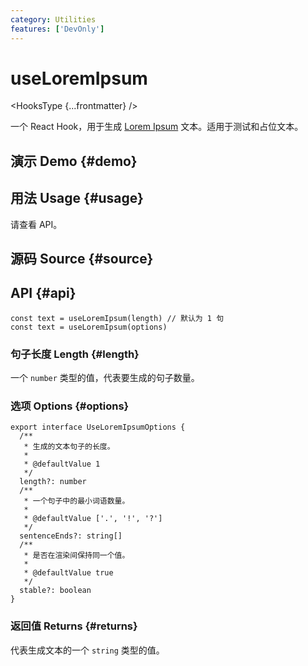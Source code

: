 ```yaml
---
category: Utilities
features: ['DevOnly']
---
```


# useLoremIpsum


<HooksType {...frontmatter} />

一个 React Hook，用于生成 [Lorem Ipsum](https://www.lipsum.com/) 文本。适用于测试和占位文本。

## 演示 Demo \{#demo}


<App />

## 用法 Usage \{#usage}

请查看 API。

## 源码 Source \{#source}


<Source />

## API \{#api}

```tsx
const text = useLoremIpsum(length) // 默认为 1 句
const text = useLoremIpsum(options)
```

### 句子长度 Length \{#length}

一个 `number` 类型的值，代表要生成的句子数量。

### 选项 Options \{#options}

```tsx
export interface UseLoremIpsumOptions {
  /**
   * 生成的文本句子的长度。
   *
   * @defaultValue 1
   */
  length?: number
  /**
   * 一个句子中的最小词语数量。
   *
   * @defaultValue ['.', '!', '?']
   */
  sentenceEnds?: string[]
  /**
   * 是否在渲染间保持同一个值。
   *
   * @defaultValue true
   */
  stable?: boolean
}
```

### 返回值 Returns \{#returns}

代表生成文本的一个 `string` 类型的值。
